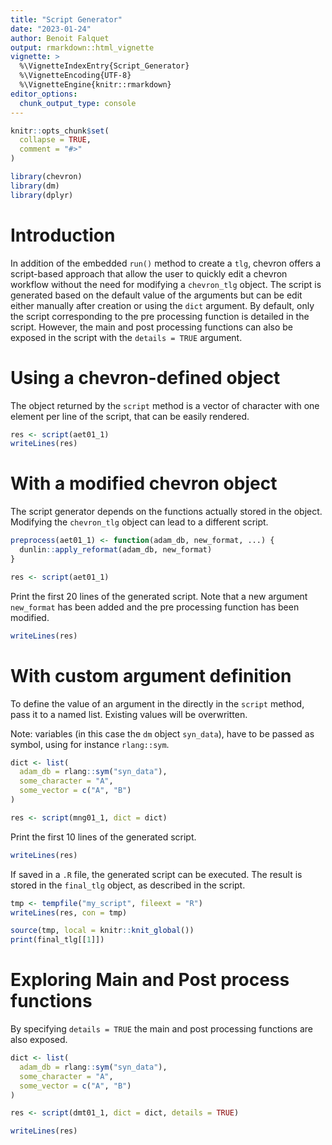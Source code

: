 ```yaml
---
title: "Script Generator"
date: "2023-01-24"
author: Benoit Falquet
output: rmarkdown::html_vignette
vignette: >
  %\VignetteIndexEntry{Script_Generator}
  %\VignetteEncoding{UTF-8}
  %\VignetteEngine{knitr::rmarkdown}
editor_options:
  chunk_output_type: console
---
```


```r
knitr::opts_chunk$set(
  collapse = TRUE,
  comment = "#>"
)

library(chevron)
library(dm)
library(dplyr)
```

# Introduction

In addition of the embedded `run()` method to create a `tlg`, chevron offers a script-based approach that allow the user to quickly edit a chevron workflow without the need for modifying a `chevron_tlg` object. The script is generated based on the default value of the arguments but can be edit either manually after creation or using the `dict` argument. By default, only the script corresponding to the pre processing function is detailed in the script. However, the main and post processing functions can also be exposed in the script with the `details = TRUE` argument.


# Using a chevron-defined object
The object returned by the `script` method is a vector of character with one element per line of the script, that can be easily rendered.
```r
res <- script(aet01_1)
writeLines(res)
```


# With a modified chevron object

The script generator depends on the functions actually stored in the object. Modifying the `chevron_tlg` object can lead to a different script.
```r
preprocess(aet01_1) <- function(adam_db, new_format, ...) {
  dunlin::apply_reformat(adam_db, new_format)
}

res <- script(aet01_1)
```

Print the first 20 lines of the generated script. Note that a new argument `new_format` has been added and the pre processing function has been modified.
```r
writeLines(res)
```

# With custom argument definition

To define the value of an argument in the directly in the `script` method, pass it to a named list. Existing values will be overwritten.

Note: variables (in this case the `dm` object `syn_data`), have to be passed as symbol, using for instance `rlang::sym`.

```r
dict <- list(
  adam_db = rlang::sym("syn_data"),
  some_character = "A",
  some_vector = c("A", "B")
)

res <- script(mng01_1, dict = dict)
```

Print the first 10 lines of the generated script.
```r
writeLines(res)
```

If saved in a `.R` file, the generated script can be executed. The result is stored in the `final_tlg` object, as described in the script.
```r
tmp <- tempfile("my_script", fileext = "R")
writeLines(res, con = tmp)

source(tmp, local = knitr::knit_global())
print(final_tlg[[1]])
```

# Exploring Main and Post process functions

By specifying `details = TRUE` the main and post processing functions are also exposed.

```r
dict <- list(
  adam_db = rlang::sym("syn_data"),
  some_character = "A",
  some_vector = c("A", "B")
)

res <- script(dmt01_1, dict = dict, details = TRUE)
```

```r
writeLines(res)
```
